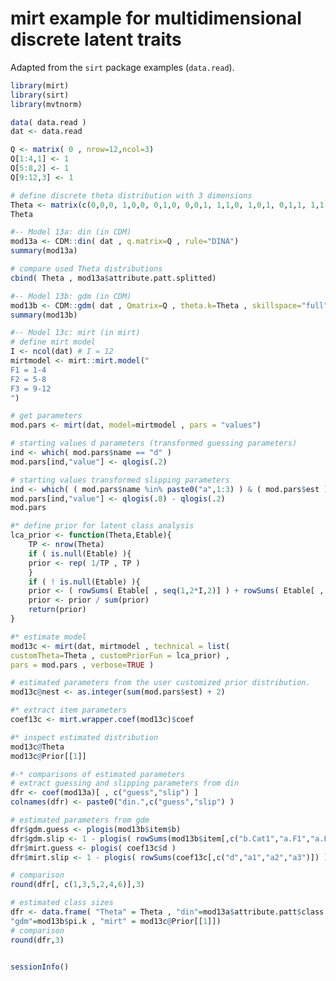 # mirt example for multidimensional discrete latent traits

Adapted from the `sirt` package  examples (`data.read`).

```r
library(mirt)
library(sirt)
library(mvtnorm)

data( data.read )
dat <- data.read

Q <- matrix( 0 , nrow=12,ncol=3)
Q[1:4,1] <- 1
Q[5:8,2] <- 1
Q[9:12,3] <- 1

# define discrete theta distribution with 3 dimensions
Theta <- matrix(c(0,0,0, 1,0,0, 0,1,0, 0,0,1, 1,1,0, 1,0,1, 0,1,1, 1,1,1), ncol=3, byrow=TRUE)
Theta

#-- Model 13a: din (in CDM)
mod13a <- CDM::din( dat , q.matrix=Q , rule="DINA")
summary(mod13a)

# compare used Theta distributions
cbind( Theta , mod13a$attribute.patt.splitted)

#-- Model 13b: gdm (in CDM)
mod13b <- CDM::gdm( dat , Qmatrix=Q , theta.k=Theta , skillspace="full")
summary(mod13b)

#-- Model 13c: mirt (in mirt)
# define mirt model
I <- ncol(dat) # I = 12
mirtmodel <- mirt::mirt.model("
F1 = 1-4
F2 = 5-8
F3 = 9-12
")

# get parameters
mod.pars <- mirt(dat, model=mirtmodel , pars = "values")

# starting values d parameters (transformed guessing parameters)
ind <- which( mod.pars$name == "d" )
mod.pars[ind,"value"] <- qlogis(.2)

# starting values transformed slipping parameters
ind <- which( ( mod.pars$name %in% paste0("a",1:3) ) & ( mod.pars$est ) )
mod.pars[ind,"value"] <- qlogis(.8) - qlogis(.2)
mod.pars

#* define prior for latent class analysis
lca_prior <- function(Theta,Etable){
    TP <- nrow(Theta)
    if ( is.null(Etable) ){
    prior <- rep( 1/TP , TP )
    }
    if ( ! is.null(Etable) ){
    prior <- ( rowSums( Etable[ , seq(1,2*I,2)] ) + rowSums( Etable[ , seq(2,2*I,2)]))}
    prior <- prior / sum(prior)
    return(prior)
}

#* estimate model
mod13c <- mirt(dat, mirtmodel , technical = list(
customTheta=Theta , customPriorFun = lca_prior) ,
pars = mod.pars , verbose=TRUE )

# estimated parameters from the user customized prior distribution.
mod13c@nest <- as.integer(sum(mod.pars$est) + 2)

#* extract item parameters
coef13c <- mirt.wrapper.coef(mod13c)$coef

#* inspect estimated distribution
mod13c@Theta
mod13c@Prior[[1]]

#-* comparisons of estimated parameters
# extract guessing and slipping parameters from din
dfr <- coef(mod13a)[ , c("guess","slip") ]
colnames(dfr) <- paste0("din.",c("guess","slip") )

# estimated parameters from gdm
dfr$gdm.guess <- plogis(mod13b$item$b)
dfr$gdm.slip <- 1 - plogis( rowSums(mod13b$item[,c("b.Cat1","a.F1","a.F2","a.F3")]))# estimated parameters from mirt
dfr$mirt.guess <- plogis( coef13c$d )
dfr$mirt.slip <- 1 - plogis( rowSums(coef13c[,c("d","a1","a2","a3")]) )

# comparison
round(dfr[, c(1,3,5,2,4,6)],3)

# estimated class sizes
dfr <- data.frame( "Theta" = Theta , "din"=mod13a$attribute.patt$class.prob ,
"gdm"=mod13b$pi.k , "mirt" = mod13c@Prior[[1]])
# comparison
round(dfr,3)


sessionInfo()
```